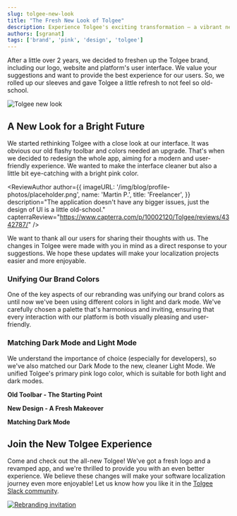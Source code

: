 ```yaml
---
slug: tolgee-new-look
title: "The Fresh New Look of Tolgee"
description: Experience Tolgee's exciting transformation – a vibrant new logo, a new modern design of the localization platform, and harmonious colors shaped by user feedback.
authors: [sgranat]
tags: ['brand', 'pink', 'design', 'tolgee']
---
```



After a little over 2 years, we decided to freshen up the Tolgee brand, including our logo, website and platform's user interface. We value your suggestions and want to provide the best experience for our users. So, we rolled up our sleeves and gave Tolgee a little refresh to not feel so old-school.

![Tolgee new look](/img/blog/tolgee-new-look/fresh_new.png)


<!-- truncate-->

## A New Look for a Bright Future

We started rethinking Tolgee with a close look at our interface. It was obvious our old flashy toolbar and colors needed an upgrade. That's when we decided to redesign the whole app, aiming for a modern and user-friendly experience. We wanted to make the interface cleaner but also a little bit eye-catching with a bright pink color.

<ReviewAuthor
  author={{
    imageURL: '/img/blog/profile-photos/placeholder.png',
    name: 'Martin P.',
    title: 'Freelancer',
  }}
  description="The application doesn't have any bigger issues, just the design of UI is a little old-school."
  capterraReview="https://www.capterra.com/p/10002120/Tolgee/reviews/4342787/"
/>  

We want to thank all our users for sharing their thoughts with us. The changes in Tolgee were made with you in mind as a direct response to your suggestions. We hope these updates will make your localization projects easier and more enjoyable.

### Unifying Our Brand Colors

One of the key aspects of our rebranding was unifying our brand colors as until now we've been using different colors in light and dark mode. We've carefully chosen a palette that's harmonious and inviting, ensuring that every interaction with our platform is both visually pleasing and user-friendly.

### Matching Dark Mode and Light Mode

We understand the importance of choice (especially for developers), so we've also matched our Dark Mode to the new, cleaner Light Mode. We unified Tolgee's primary pink logo color, which is suitable for both light and dark modes.


**Old Toolbar - The Starting Point**
<ScreenshotWrapper src="/img/blog/tolgee-new-look/tolgee-old.png" alt="Tolgee old look" />

**New Design - A Fresh Makeover**
<ScreenshotWrapper src="/img/blog/tolgee-new-look/tolgee-new.png" alt="Tolgee new look" />

**Matching Dark Mode**
<ScreenshotWrapper src="/img/blog/tolgee-new-look/tolgee-new-dark.png" alt="Tolgee dark mode" />

## Join the New Tolgee Experience

Come and check out the all-new Tolgee! We've got a fresh logo and a revamped app, and we're thrilled to provide you with an even better experience. We believe these changes will make your software localization journey even more enjoyable! Let us know how you like it in the [Tolgee Slack community](https://tolg.ee/slack).

[![Rebranding invitation](/img/blog/tolgee-new-look/bottom-banner.svg)](https://app.tolgee.io/sign_up)
